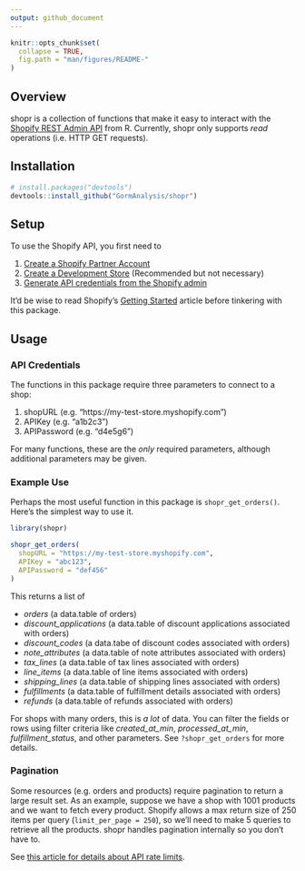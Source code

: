 ```yaml
---
output: github_document
---
```


<!-- README.md is generated from README.Rmd. Please edit that file -->

```r
knitr::opts_chunk$set(
  collapse = TRUE,
  fig.path = "man/figures/README-"
)
```

## Overview

shopr is a collection of functions that make it easy to interact with the [Shopify REST Admin API](https://help.shopify.com/en/api/reference) from R. Currently, shopr only supports *read* operations (i.e. HTTP GET requests).

## Installation

```r
# install.packages("devtools")
devtools::install_github("GormAnalysis/shopr")
```

## Setup
To use the Shopify API, you first need to 

1. [Create a Shopify Partner Account](https://help.shopify.com/en/api/getting-started/making-your-first-request#create-a-shopify-partner-account)
2. [Create a Development Store](https://help.shopify.com/en/api/getting-started/making-your-first-request#create-a-development-store) (Recommended but not necessary)
3. [Generate API credentials from the Shopify admin](https://help.shopify.com/en/api/getting-started/making-your-first-request#generate-api-credentials-from-the-shopify-admin)

It'd be wise to read Shopify's [Getting Started](https://help.shopify.com/en/api/getting-started) article before tinkering with this package.

## Usage

### API Credentials
The functions in this package require three parameters to connect to a shop:

1. shopURL (e.g. "https://my-test-store.myshopify.com")
2. APIKey (e.g. "a1b2c3")
3. APIPassword (e.g. "d4e5g6")

For many functions, these are the *only* required parameters, although additional parameters may be given.

### Example Use
Perhaps the most useful function in this package is `shopr_get_orders()`. Here's the simplest way to use it.

```r
library(shopr)

shopr_get_orders(
  shopURL = "https://my-test-store.myshopify.com", 
  APIKey = "abc123", 
  APIPassword = "def456"
)
```

This returns a list of 

- *orders* (a data.table of orders)
- *discount_applications* (a data.table of discount applications associated with orders)
- *discount_codes* (a data.tabe of discount codes associated with orders)
- *note_attributes* (a data.table of note attributes associated with orders)
- *tax_lines* (a data.table of tax lines associated with orders)
- *line_items* (a data.table of line items associated with orders)
- *shipping_lines* (a data.table of shipping lines associated with orders)
- *fulfillments* (a data.table of fulfillment details associated with orders)
- *refunds* (a data.table of refunds associated with orders)

For shops with many orders, this is *a lot* of data. You can filter the fields or rows using filter criteria like *created_at_min*, *processed_at_min*, *fulfillment_status*, and other parameters. See `?shopr_get_orders` for more details.

### Pagination
Some resources (e.g. orders and products) require pagination to return a large result set. As an example, suppose we have a shop with 1001 products and we want to fetch every product. Shopify allows a max return size of 250 items per query (`limit_per_page = 250`), so we'll need to make 5 queries to retrieve all the products. shopr handles pagination internally so you don't have to.

See [this article for details about API rate limits](https://help.shopify.com/en/api/reference/rest-admin-api-rate-limits).
